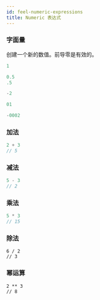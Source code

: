 ```yaml
---
id: feel-numeric-expressions
title: Numeric 表达式
---
```


### 字面量

创建一个新的数值。前导零是有效的。

```java
1

0.5
.5

-2

01

-0002
```

### 加法

```java
2 + 3
// 5

```

### 减法

```java
5 - 3
// 2
```

### 乘法

```java
5 * 3
// 15
```

### 除法

```
6 / 2
// 3
```

### 幂运算

```
2 ** 3
// 8
```
